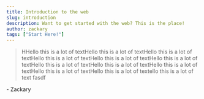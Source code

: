 ```yaml
---
title: Introduction to the web
slug: introduction
description: Want to get started with the web? This is the place!
author: zackary
tags: ["Start Here!"]
---
```


> HHello this is a lot of textHello this is a lot of textHello this is a lot of textHello this is a lot of textHello this is a lot of textHello this is a lot of textHello this is a lot of textHello this is a lot of textHello this is a lot of textHello this is a lot of textHello this is a lot of textello this is a lot of text
> fasdf

\- Zackary
